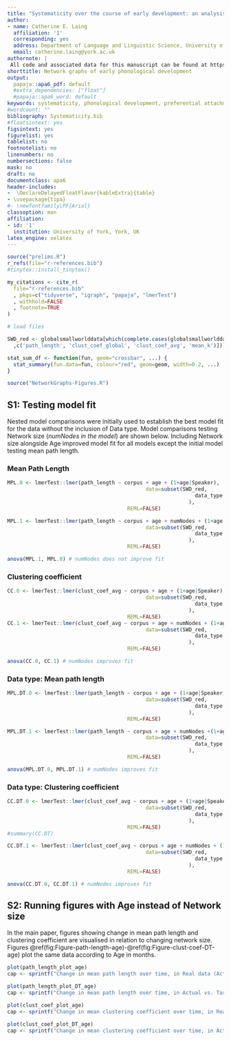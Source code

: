 ```yaml
---
title: "Systematicity over the course of early development: an analysis of phonological networks: Supplementary materials"
author:
- name: Catherine E. Laing
  affiliation: '1'
  corresponding: yes
  address: Department of Language and Linguistic Science, University of York, Heslington, YO10 5DD.
  email: catherine.laing@york.ac.uk
authornote: |
 All code and associated data for this manuscript can be found at https://github.com/cathelaing/NetworkGraphs. Data provided in the PhonBank corpus was collected through support from grant number NIH-NICHHD RO1-HD051698. 
shorttitle: Network graphs of early phonological development
output:
  papaja::apa6_pdf: default
  #extra_dependencies: ["float"]
  #papaja::apa6_word: default
keywords: systematicity, phonological development, preferential attachment, networks analysis
#wordcount: "" 
bibliography: Systematicity.bib
#floatsintext: yes
figsintext: yes
figurelist: yes
tablelist: no
footnotelist: no
linenumbers: no
numbersections: false
mask: no
draft: no
documentclass: apa6
header-includes:
-  \DeclareDelayedFloatFlavor{kableExtra}{table}
- \usepackage{tipa}
#- \newfontfamily\PF{Arial}
classoption: man
affiliation:
- id: '1'
  institution: University of York, York, UK
latex_engine: xelatex
---
```


```r

source("prelims.R")
r_refs(file="r-references.bib")
#tinytex::install_tinytex()

my_citations <- cite_r(
  file="r-references.bib"
  , pkgs=c("tidyverse", "igraph", "papaja", "lmerTest")
  , withhold=FALSE
  , footnote=TRUE
)

# load files

SWD_red <- globalsmallworlddata[which(complete.cases(globalsmallworlddata[
  ,c('path_length', 'clust_coef_global', 'clust_coef_avg', 'mean_k')])),]

stat_sum_df <- function(fun, geom="crossbar", ...) {
  stat_summary(fun.data=fun, colour="red", geom=geom, width=0.2, ...)
}

source("NetworkGraphs-Figures.R")

```

## S1: Testing model fit

Nested model comparisons were initially used to establish the best model fit for the data without the inclusion of Data type. Model comparisons testing Network size (*numNodes in the model*) are shown below. Including Network size alongside Age improved model fit for all models except the initial model testing mean path length.

### Mean Path Length

```r

MPL.0 <- lmerTest::lmer(path_length ~ corpus + age + (1+age|Speaker),
                                             data=subset(SWD_red,
                                                             data_type %in% c("actual", "WS_actual", "Erdos_Renyi")
                                                           ),
                                       REML=FALSE)

MPL.1 <- lmerTest::lmer(path_length ~ corpus + age + numNodes + (1+age|Speaker),
                                             data=subset(SWD_red,
                                                             data_type %in% c("actual", "WS_actual", "Erdos_Renyi")
                                                           ),
                                       REML=FALSE)

anova(MPL.1, MPL.0) # numNodes does not improve fit

```

### Clustering coefficient

```r

CC.0 <- lmerTest::lmer(clust_coef_avg ~ corpus + age + (1+age|Speaker),
                                             data=subset(SWD_red,
                                                             data_type %in% c("actual", "WS_actual", "Erdos_Renyi")
                                                           ),
                                       REML=FALSE)
CC.1 <- lmerTest::lmer(clust_coef_avg ~ corpus + age + numNodes + (1+age|Speaker),
                                             data=subset(SWD_red,
                                                             data_type %in% c("actual", "WS_actual", "Erdos_Renyi")
                                                           ),
                                       REML=FALSE)

anova(CC.0, CC.1) # numNodes improves fit

```
### Data type: Mean path length

```r

MPL.DT.0 <- lmerTest::lmer(path_length ~ corpus + age + (1+age|Speaker),
                                             data=subset(SWD_red,
                                                             data_type %in% c("actual", "target")
                                                           ),
                                       REML=FALSE)

MPL.DT.1 <- lmerTest::lmer(path_length ~ corpus + age + numNodes +(1+age|Speaker),
                                             data=subset(SWD_red,
                                                             data_type %in% c("actual", "target")
                                                           ),
                                       REML=FALSE)

anova(MPL.DT.0, MPL.DT.1) # numNodes improves fit

```

### Data type: Clustering coefficient

```r

CC.DT.0 <- lmerTest::lmer(clust_coef_avg ~ corpus + age + (1+age|Speaker),
                                             data=subset(SWD_red,
                                                             data_type %in% c("actual", "target")
                                                           ),
                                       REML=FALSE)
#summary(CC.DT)

CC.DT.1 <- lmerTest::lmer(clust_coef_avg ~ corpus + age + numNodes + (1+age|Speaker),
                                             data=subset(SWD_red,
                                                             data_type %in% c("actual", "target")
                                                           ),
                                       REML=FALSE)

anova(CC.DT.0, CC.DT.1) # numNodes improves fit

```


## S2: Running figures with Age instead of Network size

In the main paper, figures showing change in mean path length and clustering coefficient are visualised in relation to changing network size. Figures \@ref(fig:Figure-path-length-age)-\@ref(fig:Figure-clust-coef-DT-age) plot the same data according to Age in months.

```r
plot(path_length_plot_age)
cap <- sprintf("Change in mean path length over time, in Real data (Actual) compared with Simulated small-world (Watts-Strogatz) and random (Erdős–Rényi) networks. Coloured lines represent Data type; coloured bands represent 95%% CIs.")
```

```r
plot(path_length_plot_DT_age)
cap <- sprintf("Change in mean path length over time, in Actual vs. Target data. Coloured lines represent Data type; coloured bands represent 95%% CIs.")
```

```r
plot(clust_coef_plot_age)
cap <- sprintf("Change in mean clustering coefficient over time, in Real data (Actual) compared with Simulated small-world (Watts-Strogatz) and random (Erdős–Rényi) networks. Coloured lines represent Data type; coloured bands represent 95%% CIs.")
```

```r
plot(clust_coef_plot_DT_age)
cap <- sprintf("Change in mean clustering coefficient over time, in Actual vs. Target data. Coloured lines represent Data type; coloured bands represent 95%% CIs.")
```



